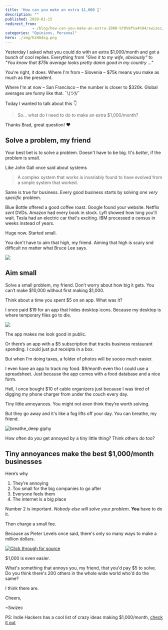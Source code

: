 ```yaml
---
title: 'How can you make an extra $1,000 🤔'
description: ""
published: 2020-01-15
redirect_from: 
            - /blog/how-can-you-make-an-extra-1000-%f0%9f%a4%94/swizec/9285
categories: "Opinions, Personal"
hero: ./img/EiHA4xg.png
---
```

Yesterday I asked what you could do with an extra $1,000/month and got a bunch of cool replies. Everything from _&quot;Give it to my wife, obviously&quot;_ to _&quot;You know that $75k average looks pretty damn good in my country ...&quot;_



You&#x27;re right, it does. Where I&#x27;m from – Slovenia – $75k means you make as much as the president.



Where I&#x27;m at now – San Francisco – the number is closer to $320k. Global averages are funny like that. ¯\\_(ツ)_/¯



Today I wanted to talk about this 👇



> So... what do I need to do to make an extra $1,000/month?



Thanks Brad, great question! ❤️



## Solve a problem, my friend



Your best bet is to solve a problem. Doesn&#x27;t have to be big. It&#x27;s _better_, if the problem is small.



Like John Gall once said about systems



> A complex system that works is invariably found to have evolved from a simple system that worked.



Same is true for business. Every good business starts by solving _one very specific_ problem.



Blue Bottle offered a good coffee roast. Google found your website. Netflix _sent_ DVDs. Amazon had every book in stock. Lyft showed how long you&#x27;ll wait. Tesla had an electric car that&#x27;s exciting. IBM processed _a_ census in weeks instead of years.



Huge now. Started small.



You don&#x27;t have to aim that high, my friend. Aiming that high is scary snd difficult no matter what Bruce Lee says.



![](./img/EiHA4xg.png)



## Aim small



Solve a small problem, my friend. Don’t worry about how big it gets. You can’t make $10,000 without first making $1,000.



Think about a time you spent $5 on an app. What was it?



I once paid $19 for an app that hides desktop icons. Because my desktop is where temporary files go to die.



![](./img/zaYUNtQ.png)



The app makes me look good in public.



Or there’s an app with a $5 subscription that tracks business restaurant spending. I could just put receipts in a box.



But when I&#x27;m doing taxes, a folder of photos will be soooo much easier.



I even have an app to track my food. $9/month even tho I could use a spreadsheet. Just because the app comes with a food database and a nice form.



Hell, I once bought $10 of cable organizers just because I was tired of digging my phone charger from under the couch every day.



Tiny little annoyances. You might not even think they’re worth solving.



But they go away and it&#x27;s like a fog lifts off your day. You can breathe, my friend.



![breathe_deep giphy](./img/media-3iDvcw853wUbAeD6tQ-giphy.gif)



How often do _you_ get annoyed by a tiny little thing? Think others do too?



## Tiny annoyances make the best $1,000/month businesses



Here’s why



1. They’re annoying
2. Too small for the big companies to go after
3. Everyone feels them
4. The internet is a big place



Number 2 is important. _Nobody else will solve your problem_. **You** have to do it.



Then charge a small fee.



Because as Pieter Levels once said, there&#x27;s only so many ways to make a million dollars.



[![Click through for source](./img/techletter.app-screenshot-1579108668109.png)](https://twitter.com/levelsio/status/850666099817328640)



$1,000 is even easier.



What&#x27;s something that annoys you, my friend, that you&#x27;d pay $5 to solve. Do you think there&#x27;s 200 others in the whole wide world who&#x27;d do the same?



I think there are.



Cheers,



~Swizec



PS: Indie Hackers has a cool list of crazy ideas making $1,000/month, [check it out](https://www.indiehackers.com/products?maxRevenue=1000&amp;minRevenue=1000)
